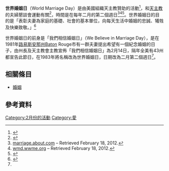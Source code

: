 '''世界婚姻日'''（World Marriage Day）是由美國組織天主教{{link-en|世界夫婦懇談會|Worldwide Marriage Encounter}}贊助的活動<ref>{{cite web|url=http://wmd.wwme.org/|title=World Marriage Day|accessdate=25 February 2012|quote=World Marriage Day is sponsored by Worldwide Marriage Encounter.|archive-date=2021-03-14|archive-url=https://web.archive.org/web/20210314174450/http://www.wmd.wwme.org/}}</ref>，和[[天主教|天主教]]的夫婦懇談會運動有關<ref>{{cite web|title=History of Worldwide Marriage Encounter|url=http://www.wwme.org/history-of-worldwide-marriage-encounter.html|work=Worldwide Marriage Encounter|accessdate=25 February 2012|archive-date=2012-05-12|archive-url=https://web.archive.org/web/20120512120927/http://wwme.org/history-of-worldwide-marriage-encounter.html|dead-url=yes}}</ref>，時間是在每年二月的第二個週日<ref name="details">[http://marriage.about.com/od/marriagedayweek/a/wmd.htm marriage.about.com] {{Wayback|url=http://marriage.about.com/od/marriagedayweek/a/wmd.htm |date=20150906094004 }} –  Retrieved February 18, 2012.</ref><ref name="history">[http://wmd.wwme.org/ wmd.wwme.org] {{Wayback|url=http://wmd.wwme.org/ |date=20210314174450 }} –  Retrieved February 18, 2012.</ref><ref name=sina>{{cite news |authors=程嫣 |title=適逢「世界婚姻日」 教堂典禮溫馨隆重 近百夫妻情人節重溫婚姻誓約 |url=http://dailynews.sina.com/bg/news/usa/uslocal/singtao/20100215/04131199579.html |work=sina全球新聞 |publisher=sina |date=2010-02-05 |accessdate=2015-02-06 |archive-date=2015-02-06 |archive-url=https://web.archive.org/web/20150206153852/http://dailynews.sina.com/bg/news/usa/uslocal/singtao/20100215/04131199579.html }}</ref>。世界婚姻日的目的是「表彰夫妻為家庭的基礎、社會的基本單位，向每天生活中婚姻的忠誠、犧牲及快樂致敬。」<ref>{{cite web|title=Purpose and History|url=http://wmd.wwme.org/purpose-history.html|work=World Marriage Day|accessdate=25 February 2012|archive-date=2012-02-25|archive-url=https://web.archive.org/web/20120225070627/http://wmd.wwme.org/purpose-history.html|dead-url=yes}}</ref>

世界婚姻日的前身是「我們相信婚姻日」（We Believe in Marriage Day），是在1981年[[路易斯安那州|路易斯安那州]]Baton Rouge市有一群夫妻提出希望有一個紀念婚姻的日子，由州長及天主教會主教宣佈「我們相信婚姻日」為2月14日，隔年全美有43州都宣告此節日，在1983年將名稱改為世界婚姻日，日期改為二月第二個週日<ref name=sina/>。

== 相關條目 ==
* [[婚姻|婚姻]]
== 參考資料 ==
{{Reflist}}

{{生活小作品}}

[[Category:2月份的活動|Category:2月份的活動]]
[[Category:愛|Category:愛]]